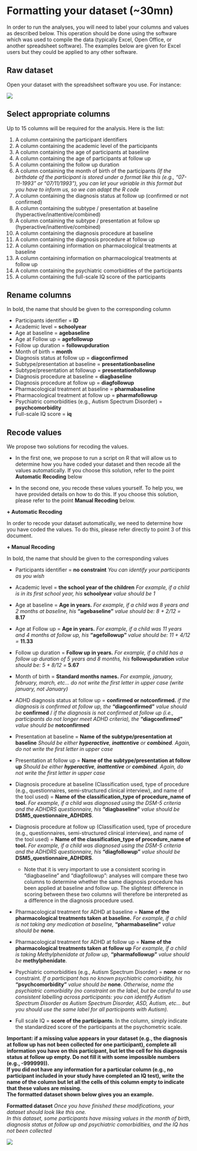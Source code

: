 
# Formatting your dataset (~30mn)

In order to run the analyses, you will need to label your columns and values as described below. This operation should be done using the software which was used to compile the data (typically Excel, Open Office, or another spreadsheet software). The examples below are given for Excel users but they could be applied to any other software.

## Raw dataset
Open your dataset with the spreadsheet software you use. For instance:

![](/Users/coren/Documents/ADHD_MoB/IMG_raw_dataset_ADHD.png)

## Select appropriate columns

Up to 15 columns will be required for the analysis. Here is the list:

1.	A column containing the participant identifiers
2.  A column containing the academic level of the participants
3.	A column containing the age of participants at baseline
4.	A column containing the age of participants at follow up
5.	A column containing the follow up duration
6.	A column containing the month of birth of the participants *(If the birthdate of the participant is stored under a format like this (e.g., “07-11-1993” or "07/11/1993"), you can let your variable in this format but you have to inform us, so we can adapt the R code*
7.	A column containing the diagnosis status at follow up (confirmed or not confirmed)
8.	A column containing the subtype / presentation at baseline (hyperactive/inattentive/combined)
9.	A column containing the subtype / presentation at follow up (hyperactive/inattentive/combined)
10.	A column containing the diagnosis procedure at baseline
11.	A column containing the diagnosis procedure at follow up
12. A column containing information on pharmacological treatments at baseline
13. A column containing information on pharmacological treatments at follow up
14.	A column containing the psychiatric comorbidities of the participants
15. A column containing the full-scale IQ score of the participants


## Rename columns 

In bold, the name that should be given to the corresponding column

+ Participants identifier = **ID**
+ Academic level = **schoolyear**
+ Age at baseline = **agebaseline**
+ Age at Follow up = **agefollowup**
+ Follow up duration = **followupduration**
+ Month of birth = **month**
+ Diagnosis status at follow up = **diagconfirmed**
+ Subtype/presentation at baseline = **presentationbaseline**
+ Subtype/presentation at followup = **presentationfollowup**
+ Diagnosis procedure at baseline = **diagbaseline**
+ Diagnosis procedure at follow up = **diagfollowup**
+ Pharmacological treatment at baseline = **pharmabaseline**
+ Pharmacological treatment at follow up = **pharmafollowup**
+ Psychiatric comorbidities (e.g., Autism Spectrum Disorder) = **psychcomorbidity**
+ Full-scale IQ score = **iq**


## Recode values

We propose two solutions for recoding the values. 

+ In the first one, we propose to run a script on R that will allow us to determine how you have coded your dataset and then recode all the values automatically. If you choose this solution, refer to the point **Automatic Recoding** below

+ In the second one, you recode these values yourself. To help you, we have provided details on how to do this. If you choose this solution, please refer to the point **Manual Recoding** below. 

**+ Automatic Recoding**

In order to recode your dataset automatically, we need to determine how you have coded the values. To do this, please refer directly to point 3 of this document. 

**+ Manual Recoding**

In bold, the name that should be given to the corresponding values

+ Participants identifier = **no constraint** *You can identify your participants as you wish*
+ Academic level = **the school year of the children** *For example, if a child is in its first school year, his* **schoolyear** *value should be 1*
+ Age at baseline = **Age in years.** *For example, if a child was 8 years and 2 months at baseline, his* **"agebaseline"** *value should be: 8 + 2/12 =* **8.17**
+ Age at Follow up = **Age in years.** *For example, if a child was 11 years and 4 months at follow up, his* **"agefollowup"** *value should be: 11 + 4/12 =* **11.33**
+ Follow up duration = **Follow up in years.** *For example, if a child has a follow up duration of 5 years and 8 months, his* **followupduration** *value should be: 5 + 8/12 =* **5.67**
+ Month of birth = **Standard months names.** *For example, january, february, march, etc... do not write the first letter in upper case (write january, not January)*
+ ADHD diagnosis status at follow up = **confirmed or notconfirmed.** *if the diagnosis is confirmed at follow up, the* **"diagconfirmed"** *value should be* **confirmed** /  *if the diagnosis is not confirmed at follow up (i.e., participants do not longer meet ADHD criteria), the* **"diagconfirmed"** *value should be* **notconfirmed**
+ Presentation at baseline = **Name of the subtype/presentation at baseline** *Should be either **hyperactive**, **inattentive** or **combined**. Again, do not write the first letter in upper case*
+ Presentation at follow up = **Name of the subtype/presentation at follow up** *Should be either **hyperactive**, **inattentive** or **combined**. Again, do not write the first letter in upper case*
+ Diagnosis procedure at baseline (Classification used, type of procedure (e.g., questionnaires, semi-structured clinical interview), and name of the tool used) = **Name of the classification_type of procedure_name of tool.** *For example, if a child was diagnosed using the DSM-5 criteria and the ADHDRS questionnaire, his* **"diagbaseline"** *value should be* **DSM5_questionnaire_ADHDRS**. 
+ Diagnosis procedure at follow up (Classification used, type of procedure (e.g., questionnaires, semi-structured clinical interview), and name of the tool used) = **Name of the classification_type of procedure_name of tool.** *For example, if a child was diagnosed using the DSM-5 criteria and the ADHDRS questionnaire, his* **"diagfollowup"** *value should be* **DSM5_questionnaire_ADHDRS**.
  + Note that it is very important to use a consistent scoring in "diagbaseline" and "diagfollowup": analyses will compare these two columns to determine whether the same diagnosis procedure has been applied at baseline and follow up. The slightest difference in scoring between these two columns will therefore be interpreted as a difference in the diagnosis procedure used.

+ Pharmacological treatment for ADHD at baseline = **Name of the pharmacological treatments taken at baseline.** *For example, if a child is not taking any medication at baseline,* **"pharmabaseline"** *value should be* **none**. 
  
+ Pharmacological treatment for ADHD at follow up = **Name of the pharmacological treatments taken at follow up** *For example, if a child is taking Methylphenidate at follow up,* **"pharmafollowup"** *value should be* **methylphenidate**. 
 
+ Psychiatric comorbidities (e.g., Autism Spectrum Disorder) = **none** or no constraint. *If a participant has no known psychiatric comorbidity, his* **"psychcomorbidity"** *value should be* **none**. *Otherwise, name the psychiatric comorbidity (no constraint on the label, but be careful to use consistent labelling across participants: you can identify Autism Spectrum Disorder as Autism Spectrum Disorder, ASD, Autism, etc… but you should use the same label for all participants with Autism).*
 
+ Full scale IQ = **score of the participants**. In the column, simply indicate the standardized score of the participants at the psychometric scale. 
 
**Important: if a missing value appears in your dataset (e.g., the diagnosis at follow up has not been collected for one participant), complete all information you have on this participant, but let the cell for his diagnosis status at follow up empty. Do not fill it with some impossible numbers (e.g., -999999)). **<br>
**If you did not have any information for a particular column (e.g., no participant included in your study have completed an IQ test), write the name of the column but let all the cells of this column empty to indicate that these values are missing. ** <br>
**The formatted dataset shown below gives you an example.**

**Formatted dataset** *Once you have finished these modifications, your dataset should look like this one.*<br>
*In this dataset, some participants have missing values in the month of birth, diagnosis status at follow up and psychiatric comorbidities, and the IQ has not been collected*

![](/Users/coren/Documents/ADHD_MoB/IMG_clean_dataset_ADHD.png)